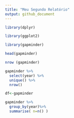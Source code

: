 ```yaml
---
title: "Meu Segundo Relatório"
output: github_document
---
```


 
```r
library(dplyr)
```

```r
library(ggplot2)
```



```r
library(gapminder)
```

```r
head(gapminder)
```

```r
nrow (gapminder)
```

```r
gapminder %>%
  select(year) %>%
  unique() %>%
  nrow()
```

```r
df<-gapminder
```

```r
gapminder %>%  
  group_by(year)%>% 
  summarise( n=n() )
```

